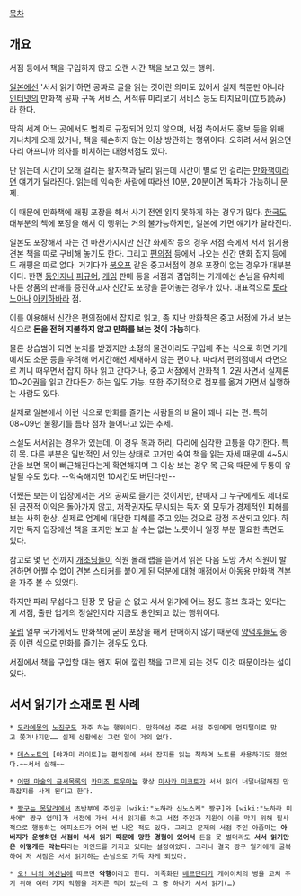 [[목차]]

== 개요 ==

서점 등에서 책을 구입하지 않고 오랜 시간 책을 보고 있는 행위.

[[일본]]에선 '서서 읽기'하면 공짜로 글을 읽는 것이란 의미도 있어서 실제 책뿐만 아니라 [[인터넷]]의 만화책 공짜 구독 서비스, 서적류 미리보기 서비스 등도 타치요미(立ち読み)라 한다.

딱히 세계 어느 곳에서도 범죄로 규정되어 있지 않으며, 서점 측에서도 홍보 등을 위해 지나치게 오래 있거나, 책을 훼손하지 않는 이상 방관하는 행위이다. 오히려 서서 읽으면 다리 아프니까 의자를 비치하는 대형서점도 있다.

단 읽는데 시간이 오래 걸리는 활자책과 달리 읽는데 시간이 별로 안 걸리는 [[만화]]책이라면 얘기가 달라진다. 읽는데 익숙한 사람에 따라선 10분, 20분이면 독파가 가능하니 문제.

이 때문에 만화책에 래핑 포장을 해서 사기 전엔 읽지 못하게 하는 경우가 많다. [[한국]]도 대부분의 책에 포장을 해서 이 행위는 거의 불가능하지만, 일본에 가면 얘기가 달라진다.

일본도 포장해서 파는 건 마찬가지지만 신간 화제작 등의 경우 서점 측에서 서서 읽기용 견본 책을 따로 구비해 놓기도 한다. 그리고 [[편의점]] 등에서 나오는 신간 만화 잡지 등에도 래핑은 따로 없다. 거기다가 [[북오프]] 같은 중고서점의 경우 포장이 없는 경우가 대부분이다. 한편 [[동인지]]나 [[피규어]], [[게임]] 판매 등을 서점과 겸업하는 가게에선 손님을 유치해 다른 상품의 판매를 증진하고자 신간도 포장을 뜯어놓는 경우가 있다. 대표적으로 [[토라노아나]] [[아키하바라]] 점.

이를 이용해서 신간은 편의점에서 잡지로 읽고, 좀 지난 만화책은 중고 서점에 가서 보는 식으로 '''돈을 전혀 지불하지 않고 만화를 보는 것이 가능'''하다.

물론 상습범이 되면 눈치를 받겠지만 소정의 물건이라도 구입해 주는 식으로 하면 가게에서도 소문 등을 우려해 어지간해선 제재하지 않는 편이다. 따라서 편의점에서 라면으로 끼니 때우면서 잡지 하나 읽고 간다거나, 중고 서점에서 만화책 1, 2권 사면서 실제론 10~20권을 읽고 간다든가 하는 일도 가능. 또한 주기적으로 점포를 옮겨 가면서 실행하는 사람도 있다.

실제로 일본에서 이런 식으로 만화를 즐기는 사람들의 비율이 꽤나 되는 편. 특히 08~09년 불황기를 틈타 점차 늘어나고 있는 추세.

소설도 서서읽는 경우가 있는데, 이 경우 목과 허리, 다리에 심각한 고통을 야기한다. 특히 목. 다른 부분은 일반적인 서 있는 상태로 고개만 숙여 책을 읽는 자세 때문에 4~5시간을 보면 목이 뻐근해진다는게 확연해지며 그 이상 보는 경우 목 근육 때문에 두통이 유발될 수도 있다. --익숙해지면 10시간도 버틴다만--

어쨌든 보는 이 입장에서는 거의 공짜로 즐기는 것이지만, 판매자 그 누구에게도 제대로 된 금전적 이익은 돌아가지 않고, 저작권자도 무시되는 독자 외 모두가 경제적인 피해를 보는 사회 현상. 실제로 업계에 대단한 피해를 주고 있는 것으로 잠정 추산되고 있다. 하지만 독자 입장에선 책을 표지만 보고 살 수는 없는 노릇이니 일정 부분 필요한 측면도 있다.

참고로 몇 년 전까지 [[개초딩]]들이 직원 몰래 랩을 뜯어서 읽은 다음 도망 가서 직원이 발견하면 어쩔 수 없이 견본 스티커를 붙이게 된 덕분에 대형 매점에서 아동용 만화책 견본을 자주 볼 수 있었다.

하지만 파리 무섭다고 된장 못 담글 순 없고 서서 읽기에 어느 정도 홍보 효과는 있다는 게 서점, 출판 업계의 정설인지라 지금도 용인되고 있는 행위이다.

[[유럽]] 일부 국가에서도 만화책에 굳이 포장을 해서 판매하지 않기 때문에 [[양덕후]]들도 종종 이런 식으로 만화를 즐기는 경우도 있다.

서점에서 책을 구입할 때는 왠지 뒤에 깔린 책을 고르게 되는 것도 이것 때문이라는 설이 있다.

== 서서 읽기가 소재로 된 사례 ==
 * [[도라에몽]]의 [[노진구]]도 자주 하는 행위이다. 만화에선 주로 서점 주인에게 먼지털이로 맞고 쫓겨나지만…… 실제 상황에선 그런 일이 거의 없다.

 * [[데스노트]]의 [야가미 라이토]는 편의점에 서서 잡지를 읽는 척하며 노트를 사용하기도 했었다.~~서서 살해~~

 * [[어떤 마술의 금서목록]]의 [[카미조 토우마]]는 항상 [[미사카 미코토]]가 서서 읽어 너덜너덜해진 만화잡지를 사게 된다고 한다.

 * [[짱구는 못말려]]에서 초반부에 주인공 [wiki:"노하라 신노스케" 짱구]와 [wiki:"노하라 미사에" 짱구 엄마]가 서점에 가서 서서 읽기를 하고 서점 주인과 직원이 이를 막기 위해 필사적으로 행동하는 에피소드가 여러 번 나온 적도 있다. 그리고 문제의 서점 주인 아줌마는 '''아버지가 운영하던 서점이 서서 읽기 때문에 망한 경험이 있어서''' 돈을 못 벌더라도 '''서서 읽기만은 어떻게든 막는다'''라는 마인드를 가지고 있다는 설정이었다. 그러나 결국 짱구 일가에게 굴복하여 저 서점은 서서 읽기하는 손님으로 가득 차게 되었다.

 * [[오! 나의 여신님]]에 따르면 '''악행'''이라고 한다. 마족화된 [[베르단디]]가 케이이치의 병을 고쳐 주기 위해 여러 가지 악행을 저지른 적이 있는데 그 중 하나가 서서 읽기(…)
